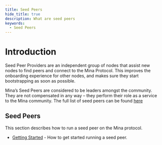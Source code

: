 ```yaml
---
title: Seed Peers
hide_title: true
description: What are seed peers 
keywords:
  - Seed Peers
---
```



# Introduction

Seed Peer Providers are an independent group of nodes that assist new nodes to find peers and connect to the Mina Protocol. This improves the onboarding experience for other nodes, and makes sure they start bootstrapping as soon as possible.

Mina’s Seed Peers are considered to be leaders amongst the community. They are not compensated in any way – they perform their role as a service to the Mina community. The full list of seed peers can be found [here](https://minaprotocol.com/ja/blog/seed-peer-providers-program)


## Seed Peers

This section describes how to run a seed peer on the Mina protocol.

- [Getting Started](seed-peers/getting-started) - How to get started running a seed peer.